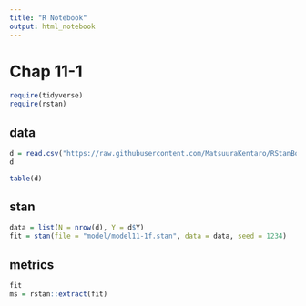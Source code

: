 ```yaml
---
title: "R Notebook"
output: html_notebook
---
```


# Chap 11-1
```r
require(tidyverse)
require(rstan)

```

## data
```r
d = read.csv("https://raw.githubusercontent.com/MatsuuraKentaro/RStanBook/master/chap11/input/data-coin.txt")
d

table(d)
```

## stan
```r
data = list(N = nrow(d), Y = d$Y)
fit = stan(file = "model/model11-1f.stan", data = data, seed = 1234)
```

## metrics
```r
fit
ms = rstan::extract(fit)

```

